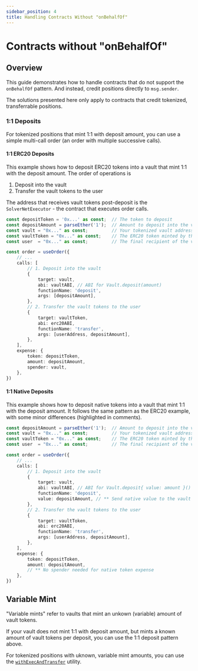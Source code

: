 ```yaml
---
sidebar_position: 4
title: Handling Contracts Without "onBehalfOf"
---
```




# Contracts without "onBehalfOf"

## Overview

This guide demonstrates how to handle contracts that do not support the `onBehalfOf` pattern. And instead, credit positions directly to `msg.sender`.

The solutions presented here only apply to contracts that credit tokenized, transferrable positions.

### 1:1 Deposits

For tokenized positions that mint 1:1 with deposit amount, you can use a simple multi-call order (an order with multiple successive calls).


#### 1:1 ERC20 Deposits

This example shows how to deposit ERC20 tokens into a vault that mint 1:1 with the deposit amount. The order of operations is

1. Deposit into the vault
2. Transfer the vault tokens to the user

The address that receives vault tokens post-deposit is the `SolverNetExecutor` - the contract that executes order calls.


```typescript
const depositToken = '0x...' as const;  // The token to deposit
const depositAmount = parseEther('1');  // Amount to deposit into the vault
const vault = "0x..." as const;         // Your tokenized vault address
const vaultToken = "0x..." as const;    // The ERC20 token minted by the vault to msg.sender
const user  = "0x..." as const;         // The final recipient of the vault tokens

const order = useOrder({
    // ...
    calls: [
        // 1. Deposit into the vault
        {
            target: vault,
            abi: vaultABI, // ABI for Vault.deposit(amount)
            functionName: 'deposit',
            args: [depositAmount],
        },
        // 2. Transfer the vault tokens to the user
        {
            target: vaultToken,
            abi: erc20ABI,
            functionName: 'transfer',
            args: [userAddress, depositAmount],
        },
    ],
    expense: {
        token: depositToken,
        amount: depositAmount,
        spender: vault,
    },
})
```

#### 1:1 Native Deposits

This example shows how to deposit native tokens into a vault that mint 1:1 with the deposit amount. It follows the same pattern as the ERC20 example, with some minor differences (highlighted in comments).

```typescript
const depositAmount = parseEther('1');  // Amount to deposit into the vault
const vault = "0x..." as const;         // Your tokenized vault address
const vaultToken = "0x..." as const;    // The ERC20 token minted by the vault to msg.sender
const user  = "0x..." as const;         // The final recipient of the vault tokens

const order = useOrder({
    // ...
    calls: [
        // 1. Deposit into the vault
        {
            target: vault,
            abi: vaultABI, // ABI for Vault.deposit{ value: amount }()
            functionName: 'deposit',
            value: depositAmount, // ** Send native value to the vault
        },
        // 2. Transfer the vault tokens to the user
        {
            target: vaultToken,
            abi: erc20ABI,
            functionName: 'transfer',
            args: [userAddress, depositAmount],
        },
    ],
    expense: {
        token: depositToken,
        amount: depositAmount,
        // ** No spender needed for native token expense
    },
})
```

## Variable Mint

"Variable mints" refer to vaults that mint an unkown (variable) amount of vault tokens.

<Callout type="info">
    If your vault does not mint 1:1 with deposit amount, but mints a known amount of vault tokens per deposit, you can use the 1:1 deposit pattern above.
</Callout>

For tokenized positions with uknown, variable mint amounts, you can use the [`withExecAndTransfer`](/sdk/utils/withExecAndTransfer.mdx) utility.
